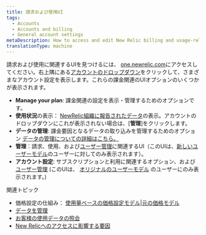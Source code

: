 ```yaml
---
title: 請求および使用UI
tags:
  - Accounts
  - Accounts and billing
  - General account settings
metaDescription: How to access and edit New Relic billing and usage-related account settings.
translationType: machine
---
```


請求および使用に関連するUIを見つけるには、 [one.newrelic.com](https://one.newrelic.com)にアクセスしてください。右上隅にある[アカウントのドロップダウン](/docs/using-new-relic/welcome-new-relic/get-started/glossary/#account-dropdown)をクリックして、さまざまなアカウント設定を表示します。これらの課金関連のUIオプションのいくつかが表示されます。

* **Manage your plan**: 課金関連の設定を表示・管理するためのオプションです。
* **使用状況**の表示： [NewRelic組織に報告されたデータ](/docs/data-apis/manage-data/manage-data-coming-new-relic)の表示。アカウントのドロップダウンにこれが表示されない場合は、\[**管理**]をクリックします。
* **データの管理**: 課金要因となるデータの取り込みを管理するためのオプション [データの管理についての詳細はこちら。](/docs/telemetry-data-platform/manage-data/manage-data-coming-new-relic)
* **管理**：請求、使用、および[ユーザー管理](/docs/accounts/accounts-billing/new-relic-one-user-management/introduction-managing-users)に関連するUI（このUIは、[新しいユーザーモデル](/docs/accounts/original-accounts-billing/original-users-roles/overview-user-models)のユーザーに対してのみ表示されます）。
* **アカウント設定**: サブスクリプションと利用に関連するオプション、および [ユーザー管理](/docs/accounts/original-accounts-billing/original-product-based-pricing/overview-user-models) (このUIは、 [オリジナルのユーザーモデル](/docs/accounts/original-accounts-billing/original-users-roles/overview-user-models) のユーザーにのみ表示されます。)

関連トピック

* 価格設定の仕組み： [使用量ベースの価格設定モデル](/docs/accounts/accounts-billing/new-relic-one-pricing-billing/new-relic-one-pricing-billing)\|[元の価格モデル](/docs/accounts/original-accounts-billing/product-pricing/product-based-pricing)
* [データを管理](/docs/telemetry-data-platform/manage-data/manage-your-data)
* [お客様の使用データの照会](/docs/accounts/accounts-billing/new-relic-one-pricing-billing/usage-queries-alerts)
* [New Relicへのアクセスに影響する要因](/docs/accounts/accounts-billing/account-structure/factors-affecting-access-features-data/)